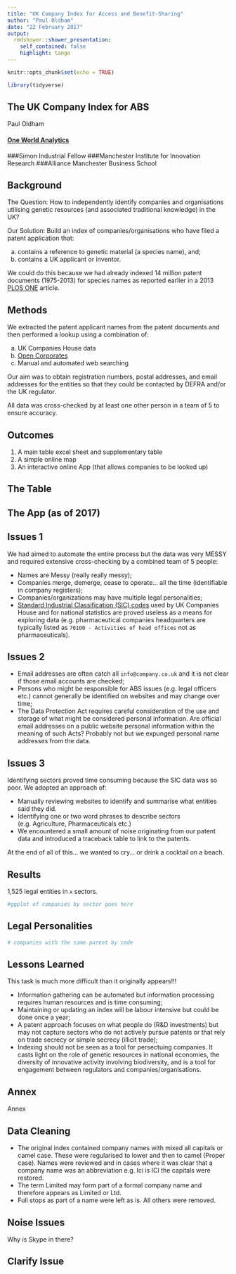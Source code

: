 ```yaml
---
title: "UK Company Index for Access and Benefit-Sharing"
author: "Paul Oldham"
date: "22 February 2017"
output:
  rmdshower::shower_presentation:
    self_contained: false
    highlight: tango
---
```


```r
knitr::opts_chunk$set(echo = TRUE)
```

```r
library(tidyverse)
```

## The UK Company Index for ABS

Paul Oldham 

#### [One World Analytics]([http://oneworldanalytics.com/)


###Simon Industrial Fellow
###Manchester Institute for Innovation Research 
###Alliance Manchester Business School

## Background

The Question: How to independently identify companies and organisations utilising genetic resources (and associated traditional knowledge) in the UK?

Our Solution: Build an index of companies/organisations who have filed a patent application that: 

a) contains a reference to genetic material (a species name), and; 
b) contains a UK applicant or inventor. 

We could do this because we had already indexed 14 million patent documents (1975-2013) for species names as reported earlier in a 2013 [PLOS ONE](http://journals.plos.org/plosone/article?id=10.1371/journal.pone.0078737) article.

## Methods

We extracted the patent applicant names from the patent documents and then performed a lookup using a combination of:

a) UK Companies House data
b) [Open Corporates](https://opencorporates.com/)
c) Manual and automated web searching

Our aim was to obtain registration numbers, postal addresses, and email addresses for the entities so that they could be contacted by DEFRA and/or the UK regulator.

All data was cross-checked by at least one other person in a team of 5 to ensure accuracy.

## Outcomes

1. A main table excel sheet and supplementary table
2. A simple online map
2. An interactive online App (that allows companies to be looked up)

## The Table

## The App (as of 2017)



## Issues 1

We had aimed to automate the entire process but the data was very MESSY and required extensive cross-checking by a combined team of 5 people:

- Names are Messy (really really messy);
- Companies merge, demerge, cease to operate... all the time (identifiable in company registers);
- Companies/organizations may have multiple legal personalities;
- [Standard Industrial Classification (SIC) codes](https://en.wikipedia.org/wiki/Standard_Industrial_Classification) used by UK Companies House and for national statistics are proved useless as a means for exploring data (e.g. pharmaceutical companies headquarters are typically listed as `70100 - Activities of head offices` not as pharmaceuticals).

## Issues 2

- Email addresses are often catch all `info@company.co.uk` and it is not clear if those email accounts are checked;
- Persons who might be responsible for ABS issues (e.g. legal officers etc.) cannot generally be identified on websites and may change over time;
- The Data Protection Act requires careful consideration of the use and storage of what might be considered personal information. Are official email addresses on a public website personal information within the meaning of such Acts? Probably not but we expunged personal name addresses from the data.  

## Issues 3

Identifying sectors proved time consuming because the SIC data was so poor. We adopted an approach of:

- Manually reviewing websites to identify and summarise what entities said they did.
- Identifying one or two word phrases to describe sectors (e.g. Agriculture, Pharmaceuticals etc.)
- We encountered a small amount of noise originating from our patent data and introduced a traceback table to link to the patents.

At the end of all of this... we wanted to cry... or drink a cocktail on a beach. 

## Results

1,525 legal entities in `x` sectors. 

```r
#ggplot of companies by sector goes here
```

## Legal Personalities

```r
# companies with the same parent by code
```


## Lessons Learned

This task is much more difficult than it originally appears!!!

- Information gathering can be automated but information processing requires human resources and is time consuming;
- Maintaining or updating an index will be labour intensive but could be done once a year;
- A patent approach focuses on what people do (R&D investments) but may not capture sectors who do not actively pursue patents or that rely on trade secrecy or simple secrecy (illicit trade);
- Indexing should not be seen as a tool for persectuing companies. It casts light on the role of genetic resources in national economies, the diversity of innovative activity involving biodiversity, and is a tool for engagement between regulators and companies/organisations. 

## Annex

Annex


## Data Cleaning

- The original index contained company names with mixed all capitals or camel case. These were regularised to lower and then to camel (Proper case). Names were reviewed and in cases where it was clear that a company name was an abbreviation e.g. Ici is ICI the capitals were restored. 
- The term Limited may form part of a formal company name and therefore appears as Limited or Ltd.
- Full stops as part of a name were left as is. All others were removed. 


## Noise Issues

Why is Skype in there?

## Clarify Issue


